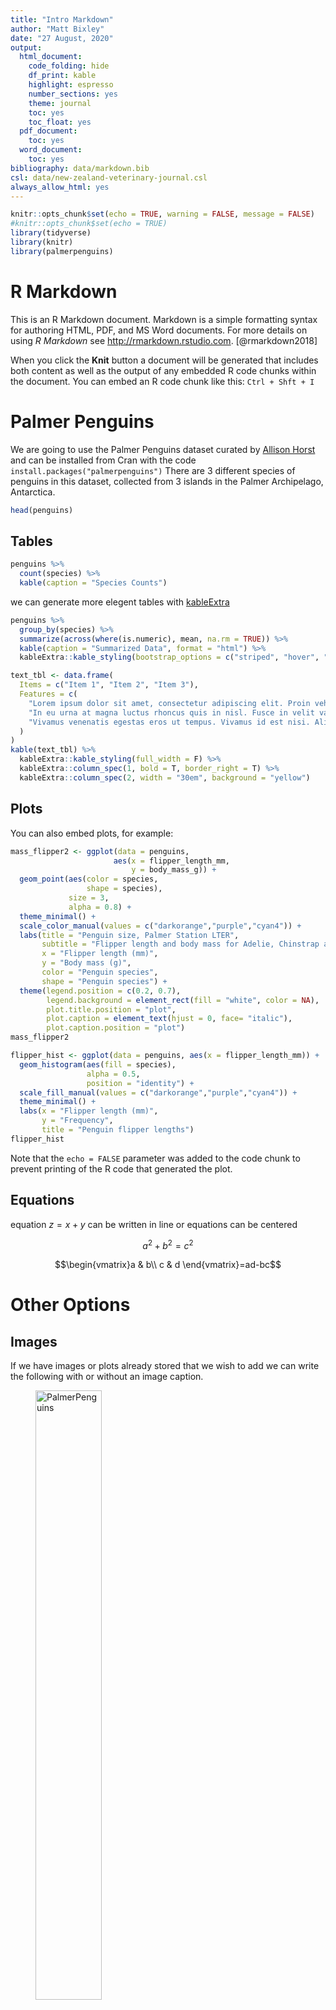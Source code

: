 ```yaml
---
title: "Intro Markdown"
author: "Matt Bixley"
date: "27 August, 2020"
output:
  html_document:
    code_folding: hide
    df_print: kable
    highlight: espresso
    number_sections: yes
    theme: journal
    toc: yes
    toc_float: yes
  pdf_document:
    toc: yes
  word_document:
    toc: yes
bibliography: data/markdown.bib
csl: data/new-zealand-veterinary-journal.csl
always_allow_html: yes
---
```


```r
knitr::opts_chunk$set(echo = TRUE, warning = FALSE, message = FALSE)
#knitr::opts_chunk$set(echo = TRUE)
library(tidyverse)
library(knitr)
library(palmerpenguins)
```

# R Markdown

This is an R Markdown document. Markdown is a simple formatting syntax for authoring HTML, PDF, and MS Word documents. For more details on using _R Markdown_ see <http://rmarkdown.rstudio.com>. [@rmarkdown2018]

When you click the **Knit** button a document will be generated that includes both content as well as the output of any embedded R code chunks within the document. You can embed an R code chunk like this: `Ctrl + Shft + I`

# Palmer Penguins

We are going to use the Palmer Penguins dataset curated by [Allison Horst](https://github.com/allisonhorst/palmerpenguins) and can be installed from Cran with the code ```install.packages("palmerpenguins")``` There are 3 different species of penguins in this dataset, collected from 3 islands in the Palmer Archipelago, Antarctica.

```r
head(penguins)
```

## Tables  

```r
penguins %>% 
  count(species) %>% 
  kable(caption = "Species Counts")
```


we can generate more elegent tables with [kableExtra](https://haozhu233.github.io/kableExtra/awesome_table_in_html.html#overview)

```r
penguins %>% 
  group_by(species) %>% 
  summarize(across(where(is.numeric), mean, na.rm = TRUE)) %>% 
  kable(caption = "Summarized Data", format = "html") %>% 
  kableExtra::kable_styling(bootstrap_options = c("striped", "hover", "condensed", "responsive"), full_width = F, position = "left")
```

```r
text_tbl <- data.frame(
  Items = c("Item 1", "Item 2", "Item 3"),
  Features = c(
    "Lorem ipsum dolor sit amet, consectetur adipiscing elit. Proin vehicula tempor ex. Morbi malesuada sagittis turpis, at venenatis nisl luctus a. ",
    "In eu urna at magna luctus rhoncus quis in nisl. Fusce in velit varius, posuere risus et, cursus augue. Duis eleifend aliquam ante, a aliquet ex tincidunt in. ", 
    "Vivamus venenatis egestas eros ut tempus. Vivamus id est nisi. Aliquam molestie erat et sollicitudin venenatis. In ac lacus at velit scelerisque mattis. "
  )
)
kable(text_tbl) %>%
  kableExtra::kable_styling(full_width = F) %>%
  kableExtra::column_spec(1, bold = T, border_right = T) %>%
  kableExtra::column_spec(2, width = "30em", background = "yellow")
```



## Plots

You can also embed plots, for example:

```r
mass_flipper2 <- ggplot(data = penguins, 
                       aes(x = flipper_length_mm,
                           y = body_mass_g)) +
  geom_point(aes(color = species, 
                 shape = species),
             size = 3,
             alpha = 0.8) +
  theme_minimal() +
  scale_color_manual(values = c("darkorange","purple","cyan4")) +
  labs(title = "Penguin size, Palmer Station LTER",
       subtitle = "Flipper length and body mass for Adelie, Chinstrap and Gentoo Penguins",
       x = "Flipper length (mm)",
       y = "Body mass (g)",
       color = "Penguin species",
       shape = "Penguin species") +
  theme(legend.position = c(0.2, 0.7),
        legend.background = element_rect(fill = "white", color = NA),
        plot.title.position = "plot",
        plot.caption = element_text(hjust = 0, face= "italic"),
        plot.caption.position = "plot")
mass_flipper2
```



```r
flipper_hist <- ggplot(data = penguins, aes(x = flipper_length_mm)) +
  geom_histogram(aes(fill = species), 
                 alpha = 0.5, 
                 position = "identity") +
  scale_fill_manual(values = c("darkorange","purple","cyan4")) +
  theme_minimal() +
  labs(x = "Flipper length (mm)",
       y = "Frequency",
       title = "Penguin flipper lengths")
flipper_hist
```

Note that the `echo = FALSE` parameter was added to the code chunk to prevent printing of the R code that generated the plot.

## Equations  

equation $z = x + y$ can be written in line or equations can be centered

$$a^2 + b^2 = c^2$$

$$\begin{vmatrix}a & b\\
c & d
\end{vmatrix}=ad-bc$$

# Other Options

## Images  

If we have images or plots already stored that we wish to add we can write the following with or without an image caption.

![PalmerPenguins](data/pp_logo.png){width=50%}

  

\pagebreak  
```r
include_graphics("data/pp_logo.png")
```


## Engines

Python, Shell, SQL, Rcpp, Stan, JavaScript, Julia, C and Fortran are all options

```bash
echo "Hello from Bash!"
```



## Citations
How do we cite things?

```r
citation("palmerpenguins")
```

inline citations using a .bib file we can cite PalmerPenguins [@horst2020] and at the same time lets give the citation for R created by Robert Gentleman and Ross Ihaka [@r2020] or inline like this @r2020

And we can change all the stlyes of citation to suit. [Here](https://citationstyles.org/) or here at [Zotero](https://www.zotero.org/styles) 

# References